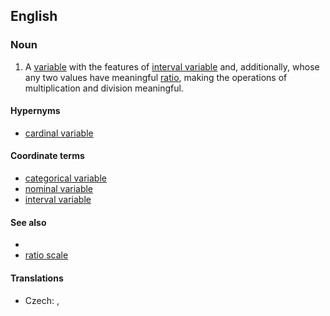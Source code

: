 ==English==

===Noun===
{{en-noun|head=[[ratio]] [[variable]]}}

# {{statistics}} A [[variable]] with the features of [[interval variable]] and, additionally, whose any two values have meaningful [[ratio]], making the operations of multiplication and division meaningful.
{{examples-right|width=40%|examples=Speed<br>10 meters per second > 8 meters per second<br>10 mps - 8 mps = 2 mps<br>8 mps + 2 mps = 10 mps<br>'''10 mps / 8 mps = 1.25 (times as fast)<br>1.25 * 8 mps = 10 mps'''<br>10 mps * 8 mps = ''not defined''}}

====Hypernyms====
* [[cardinal variable]]

====Coordinate terms====
* [[categorical variable]]
* [[nominal variable]]
* [[interval variable]]

====See also====
* {{pedialite|Level of measurement}}
* [[ratio scale]]

====Translations====
{{trans-top|ratio variable}}
* Czech: {{t-|cs|poměrová veličina|f}}, {{t-|cs|poměrová proměnná|f}}
{{trans-mid}}
{{trans-bottom}}